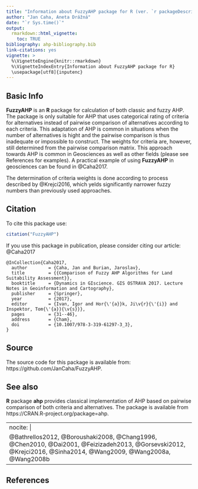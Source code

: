 ```yaml
---
title: "Information about FuzzyAHP package for R (ver. `r packageDescription('FuzzyAHP')$Version`)"
author: "Jan Caha, Aneta Drážná"
date: "`r Sys.time()`"
output: 
  rmarkdown::html_vignette:
    toc: TRUE
bibliography: ahp-bibliography.bib
link-citations: yes
vignette: >
  %\VignetteEngine{knitr::rmarkdown}
  %\VignetteIndexEntry{Information about FuzzyAHP package for R}
  \usepackage[utf8]{inputenc}
---
```

## Basic Info

**FuzzyAHP** is an **R** package for calculation of both classic and fuzzy AHP. The package is only suitable for AHP that uses categorical rating of criteria for alternatives instead of pairwise comparison of alternatives according to each criteria. This adaptation of AHP is common in situations when the number of alternatives is hight and the pairwise comparison is thus inadequate or impossible to construct. The weights for criteria are, however, still determined from the pairwise comparison matrix. This approach towards AHP is common in Geosciences as well as other fields (please see References for examples). A practical example of using **FuzzyAHP** in geosciences can be found in @Caha2017.

The determination of criteria weights is done according to process described by @Krejci2016, which yelds significantly narrower fuzzy numbers than previously used approaches.

## Citation

To cite this package use:
```r
citation("FuzzyAHP")
```

If you use this package in publication, please consider citing our article:
@Caha2017

```
@InCollection{Caha2017,
  author        = {Caha, Jan and Burian, Jaroslav},
  title         = {{Comparison of Fuzzy AHP Algorithms for Land Suitability Assessment}},
  booktitle     = {Dynamics in GIscience. GIS OSTRAVA 2017. Lecture Notes in Geoinformation and Cartography},
  publisher     = {Springer},
  year          = {2017},
  editor        = {Ivan, Igor and Hor{\'{a}}k, Ji\v{r}{\'{i}} and Inspektor, Tom{\'{a}}{\v{s}}},
  pages         = {31--46},
  address       = {Cham},
  doi           = {10.1007/978-3-319-61297-3_3},
}
```

## Source

The source code for this package is available from: https://github.com/JanCaha/FuzzyAHP.

## See also

**R** package **ahp** provides classical implementation of AHP based on pairwise comparison of both criteria and alternatives. The package is available from https://CRAN.R-project.org/package=ahp.

---
nocite: | 
  @Bathrellos2012, @Boroushaki2008, @Chang1996, @Chen2010, @Dai2001, @Feizizadeh2013, @Gorsevski2012, @Krejci2016, @Sinha2014, @Wang2009, @Wang2008a, @Wang2008b
---

## References
